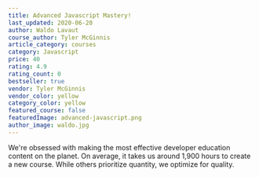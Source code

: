 ```yaml
---
title: Advanced Javascript Mastery!
last_updated: 2020-06-20
author: Waldo Lavaut
course_author: Tyler McGinnis
article_category: courses
category: Javascript
price: 40
rating: 4.9
rating_count: 0
bestseller: true
vendor: Tyler McGinnis
vendor_color: yellow
category_color: yellow
featured_course: false
featuredImage: advanced-javascript.png
author_image: waldo.jpg
---
```


We're obsessed with making the most effective developer education content on the planet. On average, it takes us around 1,900 hours to create a new course. While others prioritize quantity, we optimize for quality.
